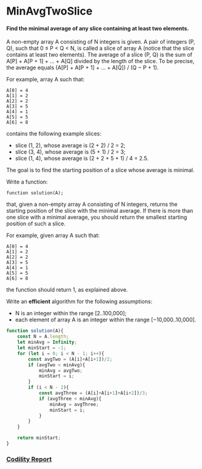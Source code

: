 # MinAvgTwoSlice
#### Find the minimal average of any slice containing at least two elements.

A non-empty array A consisting of N integers is given. A pair of integers (P, Q), such that 0 ≤ P < Q < N, is called a slice of array A (notice that the slice contains at least two elements). The average of a slice (P, Q) is the sum of A[P] + A[P + 1] + ... + A[Q] divided by the length of the slice. To be precise, the average equals (A[P] + A[P + 1] + ... + A[Q]) / (Q − P + 1).

For example, array A such that:

    A[0] = 4
    A[1] = 2
    A[2] = 2
    A[3] = 5
    A[4] = 1
    A[5] = 5
    A[6] = 8
contains the following example slices:

- slice (1, 2), whose average is (2 + 2) / 2 = 2;
- slice (3, 4), whose average is (5 + 1) / 2 = 3;
- slice (1, 4), whose average is (2 + 2 + 5 + 1) / 4 = 2.5.

The goal is to find the starting position of a slice whose average is minimal.

Write a function:

    function solution(A);

that, given a non-empty array A consisting of N integers, returns the starting position of the slice with the minimal average. If there is more than one slice with a minimal average, you should return the smallest starting position of such a slice.

For example, given array A such that:

    A[0] = 4
    A[1] = 2
    A[2] = 2
    A[3] = 5
    A[4] = 1
    A[5] = 5
    A[6] = 8
the function should return 1, as explained above.

Write an **efficient** algorithm for the following assumptions:

- N is an integer within the range [2..100,000];
- each element of array A is an integer within the range [−10,000..10,000].

```javascript
function solution(A){
    const N = A.length;
    let minAvg = Infinity;
    let minStart = -1;
    for (let i = 0; i < N - 1; i++){
        const avgTwo = (A[i]+A[i+1])/2;
        if (avgTwo < minAvg){
            minAvg = avgTwo;
            minStart = i;
        }
        if (i < N - 2){
            const avgThree = (A[i]+A[i+1]+A[i+2])/3;
            if (avgThree < minAvg){
                minAvg = avgThree;
                minStart = i;
            }
        }
    }

    return minStart;
}
```

### [Codility Report](https://app.codility.com/demo/results/trainingEETFXN-5Q2/)
